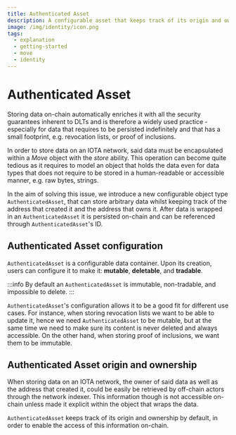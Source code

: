 ```yaml
---
title: Authenticated Asset
description: A configurable asset that keeps track of its origin and owner.
image: /img/identity/icon.png
tags:
  - explanation
  - getting-started
  - move
  - identity
---
```


# Authenticated Asset

Storing data on-chain automatically enriches it with all the security guarantees inherent to DLTs and is therefore
a widely used practice - especially for data that requires to be persisted indefinitely and that has a small footprint,
e.g. revocation lists, or proof of inclusions.

In order to store data on an IOTA network, said data must be encapsulated within a _Move_ object with the _store_ ability.
This operation can become quite tedious as it requires to model an object that holds the data even for data types that does not 
require to be stored in a human-readable or accessible manner, e.g. raw bytes, strings.

In the aim of solving this issue, we introduce a new configurable object type `AuthenticatedAsset`, that can store arbitrary
data whilst keeping track of the address that created it and the address that owns it. After data is wrapped in an
`AuthenticatedAsset` it is persisted on-chain and can be referenced through `AuthenticatedAsset`'s ID.

## Authenticated Asset configuration

`AuthenticatedAsset` is a configurable data container. Upon its creation, users can configure it to make it: **mutable**,
**deletable**, and **tradable**.

:::info
By default an `AuthenticatedAsset` is immutable, non-tradable, and impossible to delete.
:::

`AuthenticatedAsset`'s configuration allows it to be a good fit for different use cases. For instance, when storing revocation
lists we want to be able to update it, hence we need `AuthenticatedAsset` to be mutable, but at the same time we need to make
sure its content is never deleted and always accessible. 
On the other hand, when storing proof of inclusions, we want them to be immutable.

## Authenticated Asset origin and ownership

When storing data on an IOTA network, the owner of said data as well as the address that created it, could be easily be
retrieved by off-chain actors through the network indexer. This information though is not accessible on-chain unless made it
explicit within the object that wraps the data. 

`AuthenticatedAsset` keeps track of its origin and ownership by default, in order to enable the access of this information
on-chain.